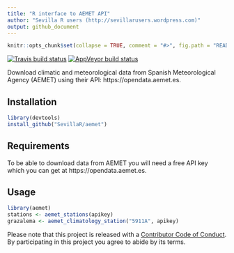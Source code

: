 ```yaml
---
title: "R interface to AEMET API"
author: "Sevilla R users (http://sevillarusers.wordpress.com)"
output: github_document
---
```


```r
knitr::opts_chunk$set(collapse = TRUE, comment = "#>", fig.path = "README-")
```

[![Travis build status](https://travis-ci.org/SevillaR/aemet.svg?branch=master)](https://travis-ci.org/SevillaR/aemet)
[![AppVeyor build status](https://ci.appveyor.com/api/projects/status/github/SevillaR/aemet?branch=master&svg=true)](https://ci.appveyor.com/project/SevillaR/aemet)


Download climatic and meteorological data from Spanish Meteorological Agency (AEMET) using their API: https://opendata.aemet.es.


## Installation

```r
library(devtools)
install_github("SevillaR/aemet")
```

## Requirements

To be able to download data from AEMET you will need a free API key which you can get at https://opendata.aemet.es.

## Usage

```r
library(aemet)
stations <- aemet_stations(apikey)
grazalema <- aemet_climatology_station("5911A", apikey)
```


Please note that this project is released with a [Contributor Code of Conduct](CODE_OF_CONDUCT.md). By participating in this project you agree to abide by its terms.
  
  